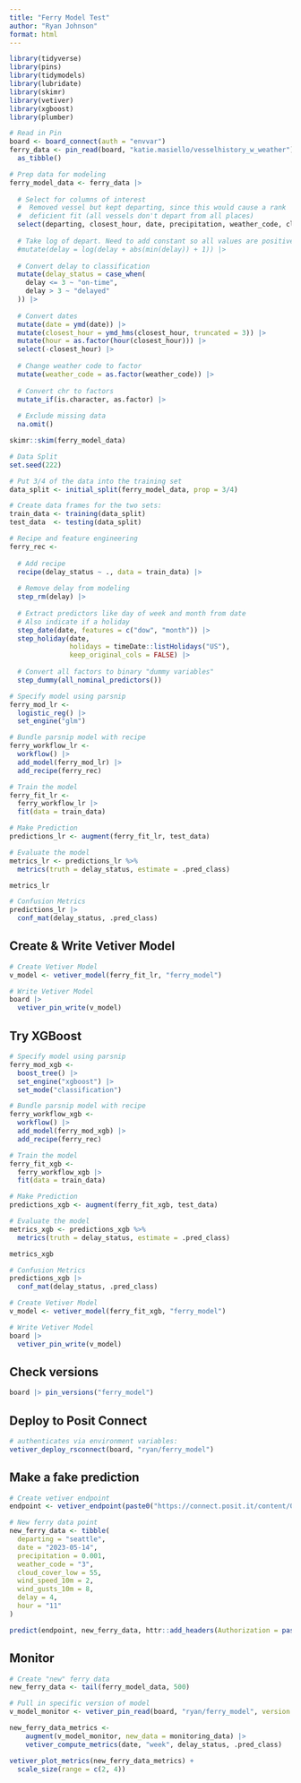 ```yaml
---
title: "Ferry Model Test"
author: "Ryan Johnson"
format: html
---
```

```r
library(tidyverse)
library(pins)
library(tidymodels)
library(lubridate)
library(skimr)
library(vetiver)
library(xgboost)
library(plumber)
```


```r
# Read in Pin
board <- board_connect(auth = "envvar")
ferry_data <- pin_read(board, "katie.masiello/vesselhistory_w_weather") |> 
  as_tibble()
```

```r
# Prep data for modeling
ferry_model_data <- ferry_data |> 
  
  # Select for columns of interest
  #  Removed vessel but kept departing, since this would cause a rank
  #  deficient fit (all vessels don't depart from all places)
  select(departing, closest_hour, date, precipitation, weather_code, cloud_cover_low, wind_speed_10m, wind_gusts_10m, delay) |> 
  
  # Take log of depart. Need to add constant so all values are positive
  #mutate(delay = log(delay + abs(min(delay)) + 1)) |> 
  
  # Convert delay to classification
  mutate(delay_status = case_when(
    delay <= 3 ~ "on-time",
    delay > 3 ~ "delayed" 
  )) |> 
  
  # Convert dates
  mutate(date = ymd(date)) |> 
  mutate(closest_hour = ymd_hms(closest_hour, truncated = 3)) |> 
  mutate(hour = as.factor(hour(closest_hour))) |> 
  select(-closest_hour) |> 
  
  # Change weather code to factor
  mutate(weather_code = as.factor(weather_code)) |> 
  
  # Convert chr to factors
  mutate_if(is.character, as.factor) |> 
  
  # Exclude missing data
  na.omit()

skimr::skim(ferry_model_data)
```

```r
# Data Split
set.seed(222)

# Put 3/4 of the data into the training set 
data_split <- initial_split(ferry_model_data, prop = 3/4)

# Create data frames for the two sets:
train_data <- training(data_split)
test_data  <- testing(data_split)
```


```r
# Recipe and feature engineering
ferry_rec <- 
  
  # Add recipe
  recipe(delay_status ~ ., data = train_data) |> 
  
  # Remove delay from modeling
  step_rm(delay) |> 
  
  # Extract predictors like day of week and month from date
  # Also indicate if a holiday
  step_date(date, features = c("dow", "month")) |> 
  step_holiday(date, 
               holidays = timeDate::listHolidays("US"),
               keep_original_cols = FALSE) |>
  
  # Convert all factors to binary "dummy variables"
  step_dummy(all_nominal_predictors())
```

```r
# Specify model using parsnip
ferry_mod_lr <- 
  logistic_reg() |> 
  set_engine("glm")

# Bundle parsnip model with recipe
ferry_workflow_lr <- 
  workflow() |> 
  add_model(ferry_mod_lr) |> 
  add_recipe(ferry_rec)

# Train the model
ferry_fit_lr <- 
  ferry_workflow_lr |> 
  fit(data = train_data)
```


```r
# Make Prediction
predictions_lr <- augment(ferry_fit_lr, test_data)

# Evaluate the model
metrics_lr <- predictions_lr %>%
  metrics(truth = delay_status, estimate = .pred_class)

metrics_lr

# Confusion Metrics
predictions_lr |> 
  conf_mat(delay_status, .pred_class)
```

## Create & Write Vetiver Model

```r
# Create Vetiver Model
v_model <- vetiver_model(ferry_fit_lr, "ferry_model")

# Write Vetiver Model
board |> 
  vetiver_pin_write(v_model)
```
## Try XGBoost

```r
# Specify model using parsnip
ferry_mod_xgb <- 
  boost_tree() |> 
  set_engine("xgboost") |> 
  set_mode("classification")

# Bundle parsnip model with recipe
ferry_workflow_xgb <- 
  workflow() |> 
  add_model(ferry_mod_xgb) |> 
  add_recipe(ferry_rec)

# Train the model
ferry_fit_xgb <- 
  ferry_workflow_xgb |> 
  fit(data = train_data)
```

```r
# Make Prediction
predictions_xgb <- augment(ferry_fit_xgb, test_data)

# Evaluate the model
metrics_xgb <- predictions_xgb %>%
  metrics(truth = delay_status, estimate = .pred_class)

metrics_xgb

# Confusion Metrics
predictions_xgb |> 
  conf_mat(delay_status, .pred_class)
```

```r
# Create Vetiver Model
v_model <- vetiver_model(ferry_fit_xgb, "ferry_model")

# Write Vetiver Model
board |> 
  vetiver_pin_write(v_model)
```

## Check versions

```r
board |> pin_versions("ferry_model")
```
## Deploy to Posit Connect

```r
# authenticates via environment variables:
vetiver_deploy_rsconnect(board, "ryan/ferry_model")
```

## Make a fake prediction
```r
# Create vetiver endpoint
endpoint <- vetiver_endpoint(paste0("https://connect.posit.it/content/0b0a63a0-ec5b-4ecb-bee3-4e7256249981", "/predict"))

# New ferry data point
new_ferry_data <- tibble(
  departing = "seattle",
  date = "2023-05-14",
  precipitation = 0.001,
  weather_code = "3",
  cloud_cover_low = 55,
  wind_speed_10m = 2,
  wind_gusts_10m = 8,
  delay = 4,
  hour = "11"
)

predict(endpoint, new_ferry_data, httr::add_headers(Authorization = paste("Key", Sys.getenv("CONNECT_API_KEY"))))
```

## Monitor

```r
# Create "new" ferry data
new_ferry_data <- tail(ferry_model_data, 500)

# Pull in specific version of model
v_model_monitor <- vetiver_pin_read(board, "ryan/ferry_model", version = "557746")

new_ferry_data_metrics <-
    augment(v_model_monitor, new_data = monitoring_data) |> 
    vetiver_compute_metrics(date, "week", delay_status, .pred_class)

vetiver_plot_metrics(new_ferry_data_metrics) +
  scale_size(range = c(2, 4))
```

